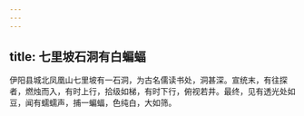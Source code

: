 ```yaml
---
---
---
```

title: 七里坡石洞有白蝙蝠
---



伊阳县城北凤凰山七里坡有一石洞，为古名儒读书处，洞甚深。宣统末，有往探者，燃烛而入，有时上行，拾级如梯，有时下行，俯视若井。最终，见有透光处如豆，闻有蠕蠕声，捕一蝙蝠，色纯白，大如筛。